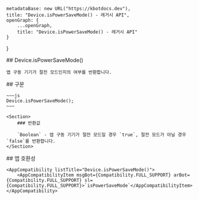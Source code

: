 
    metadataBase: new URL("https://kbotdocs.dev"),
    title: "Device.isPowerSaveMode() - 레거시 API",
    openGraph: {
        ...openGraph,
        title: "Device.isPowerSaveMode() - 레거시 API"
    }
}

<Section>
    ## Device.isPowerSaveMode()

    앱 구동 기기가 절전 모드인지의 여부를 반환합니다.
</Section>
<Section>
    ## 구문

    ~~~js
    Device.isPowerSaveMode();
    ~~~

    <Section>
        ### 반환값

        `Boolean` - 앱 구동 기기가 절전 모드일 경우 `true`, 절전 모드가 아닐 경우 `false`를 반환합니다.
    </Section>
</Section>
<Section>
    ## 앱 호환성

    <AppCompatibility listTitle="Device.isPowerSaveMode()">
        <AppCompatibilityItem msgBot={Compatibility.FULL_SUPPORT} arBot={Compatibility.FULL_SUPPORT} sl={Compatibility.FULL_SUPPORT}>`isPowerSaveMode`</AppCompatibilityItem>
    </AppCompatibility>
</Section>